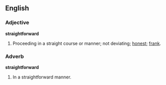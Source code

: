 ==English==

===Adjective===

'''straightforward'''

#Proceeding in a straight course or manner; not deviating; [[honest]]; [[frank]].

===Adverb===

'''straightforward'''

#In a straightforward manner.